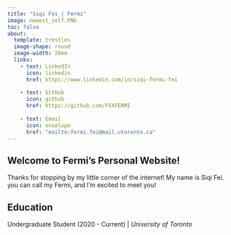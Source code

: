 ```yaml
---
title: "Siqi Fei | Fermi"
image: newest_self.PNG
toc: false
about: 
  template: trestles
  image-shape: round
  image-width: 20em
  links:
    - text: LinkedIn
      icon: linkedin
      href: https://www.linkedin.com/in/siqi-fermi-fei
      
    - text: GitHub
      icon: github
      href: https://github.com/FXXFERMI
      
    - text: Email
      icon: envelope
      href: "mailto:fermi.fei@mail.utoronto.ca"  
---
```


## Welcome to Fermi’s Personal Website!

Thanks for stopping by my little corner of the internet! My name is Siqi Fei.
you can call my Fermi, and I'm excited to meet you!

## Education
Undergraduate Student (2020 - Current) | _University of Toronto_

